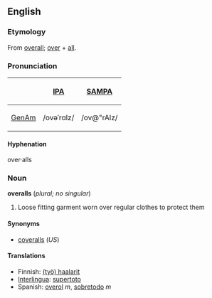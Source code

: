 ==English==
===Etymology===
From [[overall]]; [[over]] + [[all]].

===Pronunciation===
{| border=1 cellpadding=5
! !! [[w:IPA|IPA]] !! [[w:SAMPA|SAMPA]]
|-
! [[GenAm]]
| /ovəˈrɑlz/ || /ov@"rAlz/<!-- surely the syllables are "ovər" and "ɑlz"! -->
|}

====Hyphenation====
over·alls

===Noun===
'''overalls''' (''plural; no singular'')

#Loose fitting garment worn over regular clothes to protect them
<!--#Loose fitting pair of pants with supporting cross-straps and panel of material in the chest, often associated with farm work. - i think this was over-specific but restore if it is another sense -->

====Synonyms====
*[[coveralls]] (''US'')

====Translations====
*Finnish: [[(työ) haalarit]]<!-- is this really wikified correctly? what do the bracketed and unbracketed parts mean? -->
*[[Interlingua]]: [[supertoto]]
*Spanish: [[overol]] ''m'', [[sobretodo]] ''m''<!-- isn't this the translation of the adjective "overall"? -->